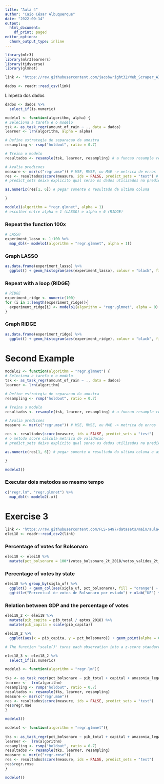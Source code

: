 ---
title: "Aula 4"
author: "Caio César Albuquerque"
date: "2022-09-14"
output:
  html_document:
    df_print: paged
editor_options: 
  chunk_output_type: inline
---

```{r}
library(mlr3)
library(mlr3learners)
library(tidyverse)
library(glmnet)
```



```{r}
link <- "https://raw.githubusercontent.com/jacobwright32/Web_Scraper_AI_Core_Project/bb4865ae568e23ab8fadb6ea58cf117df2164ef3/web%20scraping/Cleaned%20Data/Brazil_Sao%20Bernardo%20Do%20Campo_Cleaned.csv"

dados <- readr::read_csv(link)
```

Limpeza dos dados
```{r}
dados <- dados %>% 
  select_if(is.numeric)
```


```{r}
modelo1 <- function(algorithm, alpha) {
# Seleciona a tarefa e o modelo
tsk <- as_task_regr(amount_of_rain ~ ., data = dados)
learner <- lrn(algorithm, alpha = alpha) 

# Define estrategia de separacao da amostra
resampling <- rsmp("holdout", ratio = 0.7)

# Treina o modelo
resultados <- resample(tsk, learner, resampling) # a funcao resample roda o modelo

# Avalia predicoes
measure <- msr(c("regr.mse")) # MSE, RMSE, ou MAE -> metrica de erros
res <- resultados$score(measure, ids = FALSE, predict_sets = "test") # o metodo score calcula metrica de validacao
# predict_sets deixa explicito qual serao os dados utilizados na predicao podem ser nos dados de teste ou de treino.

as.numeric(res[1, 6]) # pegar somente o resultado da ultima coluna

}

modelo1(algorithm = "regr.glmnet", alpha = 1)
# escolher entre alpha = 1 (LASSO) e alpha = 0 (RIDGE)
```

### Repeat the function 100x
```{r}
# LASSO
experiment_lasso <- 1:100 %>% 
  map_dbl(~ modelo1(algorithm = "regr.glmnet", alpha = 1))
```

### Graph LASSO
```{r}
as.data.frame(experiment_lasso) %>% 
  ggplot() + geom_histogram(aes(experiment_lasso), colour = "black", fill = "orange")
```


### Repeat with a loop (RIDGE)
```{r}
# RIDGE
experiment_ridge <- numeric(100)
for (i in 1:length(experiment_ridge)){
  experiment_ridge[i] <- modelo1(algorithm = "regr.glmnet", alpha = 0)
} 
```

### Graph RIDGE
```{r}
as.data.frame(experiment_ridge) %>% 
  ggplot() + geom_histogram(aes(experiment_ridge), colour = "black", fill = "orange")
```



# Second Example
```{r}
modelo2 <- function(algorithm = "regr.glmnet") {
# Seleciona a tarefa e o modelo
tsk <- as_task_regr(amount_of_rain ~ ., data = dados)
learner <- lrn(algorithm) 

# Define estrategia de separacao da amostra
resampling <- rsmp("holdout", ratio = 0.7)

# Treina o modelo
resultados <- resample(tsk, learner, resampling) # a funcao resample roda o modelo

# Avalia predicoes
measure <- msr(c("regr.mse")) # MSE, RMSE, ou MAE -> metrica de erros

res <- resultados$score(measure, ids = FALSE, predict_sets = "test") 
# o metodo score calcula metrica de validacao
# predict_sets deixa explicito qual serao os dados utilizados na predicao podem ser nos dados de teste ou de treino.

as.numeric(res[1, 6]) # pegar somente o resultado da ultima coluna e assegurar que os objetos sao numericos

}

modelo2()

```

### Executar dois metodos ao mesmo tempo
```{r}
c("regr.lm", "regr.glmnet") %>% 
  map_dbl(~ modelo2(.x))
```



# Exercise 3
```{r}
link <- "https://raw.githubusercontent.com/FLS-6497/datasets/main/aula4/eleicoes_mun_2018.csv"
elei18 <- readr::read_csv2(link)
```
### Percentage of votes for Bolsonaro
```{r}
elei18 <- elei18 %>% 
  mutate(pct_bolsonaro = 100*(votos_bolsonaro_2t_2018/votos_validos_2t_2018)) 
```

### Percentage of votes by state
```{r}
elei18 %>% group_by(sigla_uf) %>% 
  ggplot() + geom_col(aes(sigla_uf, pct_bolsonaro), fill = "orange") + 
  ggtitle("Percentual de votos de Bolsonaro por estado") + xlab("UF") + ylab("Percentual de votos") 
```
### Relation between GDP and the percentage of votes
```{r}
elei18_2 <- elei18 %>% 
  mutate(pib_capita = pib_total / aptos_2018) %>% 
  mutate(pib_capita = scale(pib_capita)) 

elei18_2 %>% 
  ggplot(aes(x = pib_capita, y = pct_bolsonaro)) + geom_point(alpha = 0.3) + geom_smooth(se = FALSE)

# The function "scale()" turns each observation into a z-score standardized value. Deviation by mean divided by the standard error.
```


```{r}
elei18_3 <- elei18_2 %>% 
  select_if(is.numeric)
```


```{r}
modelo3 <- function(algorithm = "regr.lm"){
  
tks <- as_task_regr(pct_bolsonaro ~ pib_total + capital + amazonia_legal, data = elei18_3)
learner <-  lrn(algorithm)
resampling <- rsmp("holdout", ratio = 0.7)
resultados <- resample(tks, learner, resampling)
measure <- msr(c("regr.mae"))
res <- resultados$score(measure, ids = FALSE, predict_sets = "test")
res$regr.mae 
}

modelo3()
```


```{r}
modelo4 <- function(algorithm = "regr.glmnet"){
  
tks <- as_task_regr(pct_bolsonaro ~ pib_total + capital + amazonia_legal, data = elei18_3)
learner <-  lrn(algorithm)
resampling <- rsmp("holdout", ratio = 0.7)
resultados <- resample(tks, learner, resampling)
measure <- msr(c("regr.rmse"))
res <- resultados$score(measure, ids = FALSE, predict_sets = "test")
res$regr.rmse 
}

modelo4()
```







